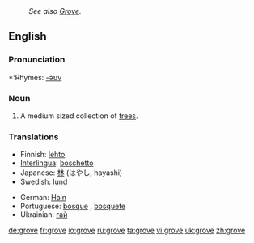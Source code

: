 :''See also [[Grove]].''
==English==

===Pronunciation===
*:Rhymes: [[Rhymes:English:-əʊv|-əʊv]]

===Noun===
{{en-noun}}
# A medium sized collection of [[tree]]s.

===Translations===
{{top}}
*Finnish: [[lehto]]
*[[Interlingua]]: [[boschetto]]
*Japanese: [[林]] (はやし, hayashi)
*Swedish: [[lund]]
{{mid}}
*German: [[Hain]] {{m}}
*Portuguese: [[bosque]] {{m}}, [[bosquete]] {{m}}
*Ukrainian: [[:uk:Гай|гай]] {{m}}
{{bottom}}

[[de:grove]]
[[fr:grove]]
[[io:grove]]
[[ru:grove]]
[[ta:grove]]
[[vi:grove]]
[[uk:grove]]
[[zh:grove]]